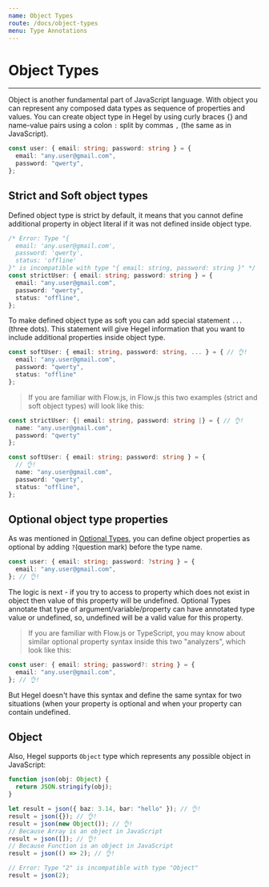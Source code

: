```yaml
---
name: Object Types
route: /docs/object-types
menu: Type Annotations
---
```


# Object Types

---

Object is another fundamental part of JavaScript language. With object you can represent any composed data types as sequence of properties and values.
You can create object type in Hegel by using curly braces {} and name-value pairs using a colon `:` split by commas `,` (the same as in JavaScript).

```typescript
const user: { email: string; password: string } = {
  email: "any.user@gmail.com",
  password: "qwerty",
};
```

## Strict and Soft object types

Defined object type is strict by default, it means that you cannot define additional property in object literal if it was not defined inside object type.

```typescript
/* Error: Type "{
  email: 'any.user@gmail.com',
  password: 'qwerty',
  status: 'offline'
}" is incompatible with type "{ email: string, password: string }" */
const strictUser: { email: string; password: string } = {
  email: "any.user@gmail.com",
  password: "qwerty",
  status: "offline",
};
```

To make defined object type as soft you can add special statement `...` (three dots). This statement will give Hegel information that you want to include additional properties inside object type.

```typescript
const softUser: { email: string, password: string, ... } = { // 👌!
  email: "any.user@gmail.com",
  password: "qwerty",
  status: "offline"
};
```

> If you are familiar with Flow.js, in Flow.js this two examples (strict and soft object types) will look like this:

```typescript
const strictUser: {| email: string, password: string |} = { // 👌!
  name: "any.user@gmail.com",
  password: "qwerty"
};
```

```typescript
const softUser: { email: string; password: string } = {
  // 👌!
  name: "any.user@gmail.com",
  password: "qwerty",
  status: "offline",
};
```

## Optional object type properties

As was mentioned in [Optional Types](/docs/optional-types), you can define object properties as optional by adding `?`(question mark) before the type name.

```typescript
const user: { email: string; password: ?string } = {
  email: "any.user@gmail.com",
}; // 👌!
```

The logic is next - if you try to access to property which does not exist in object then value of this property will be undefined. Optional Types annotate that type of argument/variable/property can have annotated type value or undefined, so, undefined will be a valid value for this property.

> If you are familiar with Flow.js or TypeScript, you may know about similar optional property syntax inside this two "analyzers", which look like this:

```typescript
const user: { email: string; password?: string } = {
  email: "any.user@gmail.com",
}; // 👌!
```

But Hegel doesn't have this syntax and define the same syntax for two situations (when your property is optional and when your property can contain undefined.

## Object

Also, Hegel supports `Object` type which represents any possible object in JavaScript:

```typescript
function json(obj: Object) {
  return JSON.stringify(obj);
}

let result = json({ baz: 3.14, bar: "hello" }); // 👌!
result = json({}); // 👌!
result = json(new Object()); // 👌!
// Because Array is an object in JavaScript
result = json([]); // 👌!
// Because Function is an object in JavaScript
result = json(() => 2); // 👌!

// Error: Type "2" is incompatible with type "Object"
result = json(2);
```
